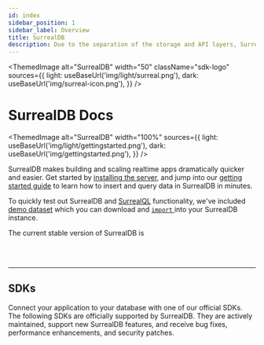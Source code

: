 ```yaml
---
id: index
sidebar_position: 1
sidebar_label: Overview
title: SurrealDB
description: Due to the separation of the storage and API layers, SurrealDB can be run in embedded mode, from within a number of different language environments.
---
```



<ThemedImage
  alt="SurrealDB"
  width="50"
  className="sdk-logo"
  sources={{
    light: useBaseUrl('img/light/surreal.png'),
    dark: useBaseUrl('img/surreal-icon.png'),
  }}
/>

# SurrealDB Docs

<ThemedImage
  alt="SurrealDB"
  width="100%"
  sources={{
    light: useBaseUrl('img/light/gettingstarted.png'),
    dark: useBaseUrl('img/gettingstarted.png'),
  }}
/>

SurrealDB makes building and scaling realtime apps dramatically quicker and easier. Get started by [installing the server](/docs/surrealdb/installation), and jump into our [getting started guide](/docs/surrealdb/introduction/start) to learn how to insert and query data in SurrealDB in minutes.

To quickly test out SurrealDB and [SurrealQL](/docs/surrealdb/surrealql) functionality, we've included [demo dataset](/docs/surrealdb/surrealql/demo) which you can download and [<code>import</code> ](/docs/surrealdb/cli/import)into your SurrealDB instance.

<span>The current stable version of SurrealDB </span><span> is <a href='https://surrealdb.com/releases'> <Version /> </a></span>

<br /><br />

---

## SDKs

Connect your application to your database with one of our official SDKs. The following SDKs are officially supported by SurrealDB. They are actively maintained, support new SurrealDB features, and receive bug fixes, performance enhancements, and security patches.

<SDKs />